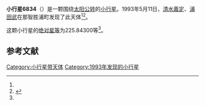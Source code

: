 {{Infobox planet
| bgcolour = #FFFFC0
| name = 6834 Hunfeld
| symbol = 
| image = 
| caption = 
| discovery = yes
| discovery_ref = 
| discoverer = [[清水義定|清水義定]]、[[浦田武|浦田武]]
| discovery_site = [[那智胜浦町|那智胜浦町]] 
| discovered = 1993年5月11日
| designations = yes
| mp_name = 
| named_after = 
| alt_names = 1993 JH/ 1970 GP / 1978 PW4 / 1985 FW
| mp_category = [[主带小行星|主带小行星]]
| orbit_ref = <ref name="a">[http://ssd.jpl.nasa.gov/sbdb.cgi?sstr=6834 6834 Hunfeld] {{Wayback|url=http://ssd.jpl.nasa.gov/sbdb.cgi?sstr=6834 |date=20140922093648 }}，小行星數據庫瀏覽器（JPL Small-Body Database Browser）－[[美国国家航空航天局|美国国家航空航天局]]喷气推进实验室</ref>
| epoch = 2456400.5 (2013年4月18日更新)
| aphelion = {{convert|3.0121175|AU|km|3|abbr=on|lk=out}}
| perihelion = {{convert|1.8686099|AU|km|3|abbr=on}}
| semimajor = {{convert|2.4403637|AU|km|3|abbr=on}}
| eccentricity = 0.2342904
| period = 1392.452105 [[日|日]]<br />3.81[[儒略年|儒略年]]
| avg_speed = 
| inclination = 4.26864
| asc_node = 46.20250
| mean_anomaly = 
| arg_peri = 225.84300
| satellites = 
| physical_characteristics = yes
| dimensions = 
| mass = 
| density = 
| surface_grav = 
| escape_velocity = 
| sidereal_day = 
| axial_tilt = 
| pole_ecliptic_lat = 
| pole_ecliptic_lon = 
| albedo = 
| temperatures= 
| temp_name1 = 
| mean_temp_1 = 
| max_temp_1 = 
| temp_name2 = 
| max_temp_2 = 
| spectral_type = 
| abs_magnitude = 225.84300
}}

'''小行星6834'''（{{lang-en|6834 Hunfeld}}）是一颗围绕[[太阳|太阳]][[公转|公转]]的[[小行星|小行星]]。1993年5月11日，[[清水義定|清水義定]]、[[浦田武|浦田武]]在那智胜浦町发现了此天体<ref name="a" /><ref>{{cite news|title=小行星列表|url=http://cfa-www.harvard.edu/iau/lists/NumberedMPs.txt|accessdate=2013-07-08|newspaper=哈佛大学|archive-date=2008-05-17|archive-url=https://web.archive.org/web/20080517010638/http://cfa-www.harvard.edu/iau/lists/NumberedMPs.txt|dead-url=no}}</ref>。

这颗小行星的[[绝对星等|绝对星等]]为225.84300等<ref name="a" />。

==参考文献==
{{reflist}}
{{Minor Planet Number|[[小行星6833|小行星6833]]|[[小行星6835|小行星6835]]}}

{{小天体}}

[[Category:小行星带天体|Category:小行星带天体]]
[[Category:1993年发现的小行星|Category:1993年发现的小行星]]

{{asteroid-stub}}